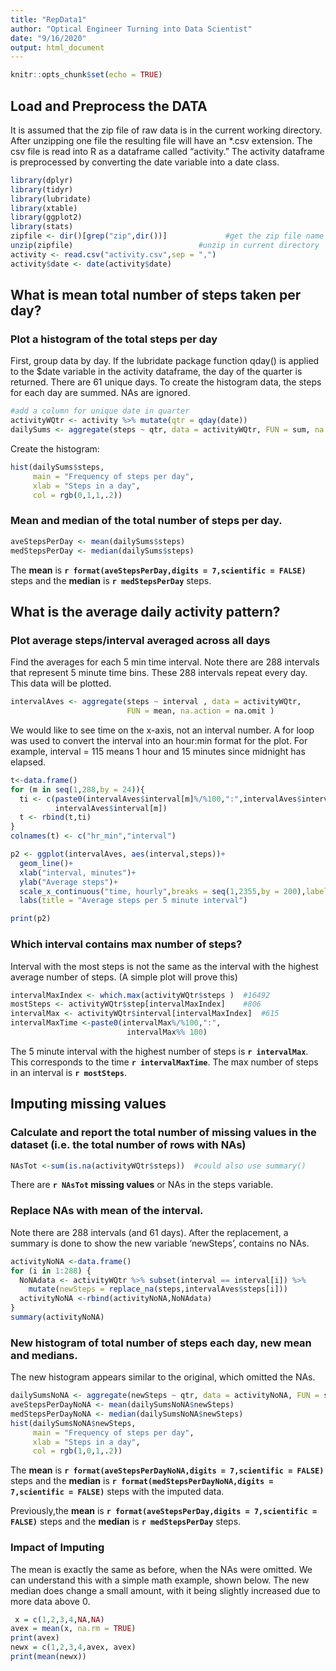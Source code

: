 ```yaml
---
title: "RepData1"
author: "Optical Engineer Turning into Data Scientist"
date: "9/16/2020"
output: html_document
---
```


```r
knitr::opts_chunk$set(echo = TRUE)
```

## Load and Preprocess the DATA
It is assumed that the zip file of raw data is in the current working directory. After unzipping one file the resulting file will have an *.csv extension. The csv file is read into R as a dataframe called "activity."
The activity dataframe is preprocessed by converting the date variable into a date class.

```r
library(dplyr)
library(tidyr)
library(lubridate)
library(xtable)
library(ggplot2)
library(stats)
zipfile <- dir()[grep("zip",dir())]             #get the zip file name
unzip(zipfile)                            #unzip in current directory
activity <- read.csv("activity.csv",sep = ",")
activity$date <- date(activity$date)

```

## What is mean total number of steps taken per day?
### Plot a histogram of the total steps per day

First, group data by day. If the lubridate package function qday() is applied to the $date variable in the activity dataframe, the day of the quarter is returned. There are 61 unique days. To create the histogram data, the steps for each day are summed. NAs are ignored.
```r
#add a column for unique date in quarter
activityWQtr <- activity %>% mutate(qtr = qday(date))
dailySums <- aggregate(steps ~ qtr, data = activityWQtr, FUN = sum, na.action = na.omit )
```

Create the histogram:
```r
hist(dailySums$steps,
     main = "Frequency of steps per day",
     xlab = "Steps in a day",
     col = rgb(0,1,1,.2))
```

### Mean and median of the total number of steps per day.

```r
aveStepsPerDay <- mean(dailySums$steps)
medStepsPerDay <- median(dailySums$steps) 
```

The **mean** is **`r format(aveStepsPerDay,digits = 7,scientific = FALSE)`** steps and the **median** is **`r medStepsPerDay`** steps.

## What is the average daily activity pattern?
### Plot average steps/interval averaged across all days

Find the averages for each 5 min time interval. Note there are 288 intervals that represent 5 minute time bins. These 288 intervals repeat every day. This data will be plotted.
```r
intervalAves <- aggregate(steps ~ interval , data = activityWQtr, 
                          FUN = mean, na.action = na.omit )

```

We would like to see time on the x-axis, not an interval number. A for loop was used to convert the interval into an hour:min format for the plot. For example, interval = 115 means 1 hour and 15 minutes since midnight has elapsed. 

```r
t<-data.frame()
for (m in seq(1,288,by = 24)){
  ti <- c(paste0(intervalAves$interval[m]%/%100,":",intervalAves$interval[m] %% 100),
          intervalAves$interval[m])
  t <- rbind(t,ti)
}
colnames(t) <- c("hr_min","interval")

p2 <- ggplot(intervalAves, aes(interval,steps))+
  geom_line()+
  xlab("interval, minutes")+
  ylab("Average steps")+
  scale_x_continuous("time, hourly",breaks = seq(1,2355,by = 200),labels = t$hr_min)+
  labs(title = "Average steps per 5 minute interval")

print(p2)
```

### Which interval contains max number of steps?
Interval with the most steps is not the same as the interval with the highest average number of steps. (A simple plot will prove this)

```r
intervalMaxIndex <- which.max(activityWQtr$steps )  #16492
mostSteps <- activityWQtr$step[intervalMaxIndex]    #806
intervalMax <- activityWQtr$interval[intervalMaxIndex]  #615
intervalMaxTime <-paste0(intervalMax%/%100,":",
                          intervalMax%% 100)
```

The 5 minute interval with the highest number of steps is **`r intervalMax`**. This corresponds to the time **`r intervalMaxTime`**. The max number of steps in an interval is **`r mostSteps`**.

## Imputing missing values
### Calculate and report the total number of missing values in the dataset (i.e. the total number of rows with NAs)

```r
NAsTot <-sum(is.na(activityWQtr$steps))  #could also use summary()
```

There are **`r NAsTot` missing values** or NAs in the steps variable.

### Replace NAs with mean of the interval. 
Note there are 288 intervals (and 61 days).
After the replacement, a summary is done to show the new variable 'newSteps', contains no NAs.

```r
activityNoNA <-data.frame()
for (i in 1:288) {
  NoNAdata <- activityWQtr %>% subset(interval == interval[i]) %>%
    mutate(newSteps = replace_na(steps,intervalAves$steps[i]))
  activityNoNA <-rbind(activityNoNA,NoNAdata)
}
summary(activityNoNA)
```

### New histogram of total number of steps each day, new mean and medians.
The new histogram appears similar to the original, which omitted the NAs.

```r
dailySumsNoNA <- aggregate(newSteps ~ qtr, data = activityNoNA, FUN = sum )
aveStepsPerDayNoNA <- mean(dailySumsNoNA$newSteps)
medStepsPerDayNoNA <- median(dailySumsNoNA$newSteps) 
hist(dailySumsNoNA$newSteps,
     main = "Frequency of steps per day",
     xlab = "Steps in a day",
     col = rgb(1,0,1,.2))
```

The **mean** is **`r format(aveStepsPerDayNoNA,digits = 7,scientific = FALSE)`** steps and the **median** is **`r format(medStepsPerDayNoNA,digits = 7,scientific = FALSE)`** steps with the imputed data.

Previously,the **mean** is **`r format(aveStepsPerDay,digits = 7,scientific = FALSE)`** steps and the **median** is **`r medStepsPerDay`** steps.

### Impact of Imputing
The mean is exactly the same as before, when the NAs were omitted. We can understand this with a simple math example, shown below. The new median does change a small amount, with it being slightly increased due to more data above 0. 

```r
 x = c(1,2,3,4,NA,NA)
avex = mean(x, na.rm = TRUE)
print(avex)
newx = c(1,2,3,4,avex, avex)
print(mean(newx))
```